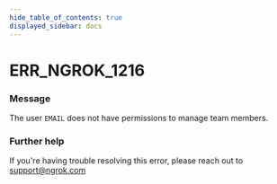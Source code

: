 ```yaml
---
hide_table_of_contents: true
displayed_sidebar: docs
---
```



# ERR_NGROK_1216

### Message

The user `EMAIL` does not have permissions to manage team members.

<ErrorDetails error="err_ngrok_1216" />

### Further help

If you're having trouble resolving this error, please reach out to [support@ngrok.com](mailto:support@ngrok.com?subject=Help%20with%20ERR_NGROK_1216)
